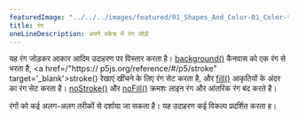 ---
featuredImage: "../../../images/featured/01_Shapes_And_Color-01_Color-thumbnail.png"
title: रंग
oneLineDescription: अपने स्केच में रंग जोड़ें
---

यह रंग जोड़कर आकार आदिम उदाहरण पर विस्तार करता है।
<a href='/reference/#/p5/background' target='_blank'>background()</a> कैनवास को एक रंग से भरता है, <a href=/"https:// p5js.org/reference/#/p5/stroke" target='_blank'>stroke()</a> रेखाएं खींचने के लिए रंग सेट करता है, और <a href="/reference/#/p5/fill/" target="_blank">fill()</a> आकृतियों के अंदर का रंग सेट करता है। <a href='https://p5js.org/reference/#/p5/noStroke' target='_blank'>noStroke()</a> और <a href='https://p5js.org/reference/ #/p5/noFill' target='_blank'>noFill()</a> क्रमशः लाइन रंग और आंतरिक रंग बंद करते है।

रंगों को कई अलग-अलग तरीकों से दर्शाया जा सकता है। यह उदाहरण कई विकल्प प्रदर्शित करता ह।